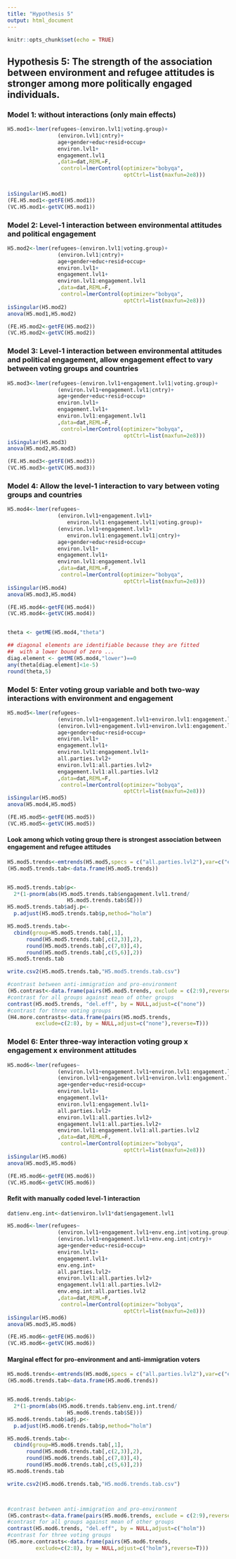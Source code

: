 ```yaml
---
title: "Hypothesis 5"
output: html_document
---
```


```r
knitr::opts_chunk$set(echo = TRUE)
```


## Hypothesis 5: The strength of the association between environment and refugee attitudes is stronger among more politically engaged individuals. 

### Model 1: without interactions (only main effects)

```r
H5.mod1<-lmer(refugees~(environ.lvl1|voting.group)+
                (environ.lvl1|cntry)+
                age+gender+educ+resid+occup+
                environ.lvl1+
                engagement.lvl1
                ,data=dat,REML=F,
                 control=lmerControl(optimizer="bobyqa",
                                     optCtrl=list(maxfun=2e8)))


isSingular(H5.mod1)
(FE.H5.mod1<-getFE(H5.mod1))
(VC.H5.mod1<-getVC(H5.mod1))


```

\newpage

### Model 2: Level-1 interaction between environmental attitudes and political engagement

```r
H5.mod2<-lmer(refugees~(environ.lvl1|voting.group)+
                (environ.lvl1|cntry)+
                age+gender+educ+resid+occup+
                environ.lvl1+
                engagement.lvl1+
                environ.lvl1:engagement.lvl1
                ,data=dat,REML=F,
                 control=lmerControl(optimizer="bobyqa",
                                     optCtrl=list(maxfun=2e8)))
isSingular(H5.mod2)
anova(H5.mod1,H5.mod2)

(FE.H5.mod2<-getFE(H5.mod2))
(VC.H5.mod2<-getVC(H5.mod2))

```

\newpage

### Model 3: Level-1 interaction between environmental attitudes and political engagement, allow engagement effect to vary between voting groups and countries

```r
H5.mod3<-lmer(refugees~(environ.lvl1+engagement.lvl1|voting.group)+
                (environ.lvl1+engagement.lvl1|cntry)+
                age+gender+educ+resid+occup+
                environ.lvl1+
                engagement.lvl1+
                environ.lvl1:engagement.lvl1
                ,data=dat,REML=F,
                 control=lmerControl(optimizer="bobyqa",
                                     optCtrl=list(maxfun=2e8)))
isSingular(H5.mod3)
anova(H5.mod2,H5.mod3)

(FE.H5.mod3<-getFE(H5.mod3))
(VC.H5.mod3<-getVC(H5.mod3))

```


\newpage

### Model 4: Allow the level-1 interaction to vary between voting groups and countries

```r
H5.mod4<-lmer(refugees~
                (environ.lvl1+engagement.lvl1+
                   environ.lvl1:engagement.lvl1|voting.group)+
                (environ.lvl1+engagement.lvl1+
                   environ.lvl1:engagement.lvl1|cntry)+
                age+gender+educ+resid+occup+
                environ.lvl1+
                engagement.lvl1+
                environ.lvl1:engagement.lvl1
                ,data=dat,REML=F,
                 control=lmerControl(optimizer="bobyqa",
                                     optCtrl=list(maxfun=2e8)))
isSingular(H5.mod4)
anova(H5.mod3,H5.mod4)

(FE.H5.mod4<-getFE(H5.mod4))
(VC.H5.mod4<-getVC(H5.mod4))


theta <- getME(H5.mod4,"theta")

## diagonal elements are identifiable because they are fitted
##  with a lower bound of zero ...
diag.element <- getME(H5.mod4,"lower")==0
any(theta[diag.element]<1e-5)
round(theta,5)

```

\newpage

### Model 5: Enter voting group variable and both two-way interactions with environment and engagement

```r
H5.mod5<-lmer(refugees~
                (environ.lvl1+engagement.lvl1+environ.lvl1:engagement.lvl1|voting.group)+
                (environ.lvl1+engagement.lvl1+environ.lvl1:engagement.lvl1|cntry)+
                age+gender+educ+resid+occup+
                environ.lvl1+
                engagement.lvl1+
                environ.lvl1:engagement.lvl1+
                all.parties.lvl2+
                environ.lvl1:all.parties.lvl2+
                engagement.lvl1:all.parties.lvl2
                ,data=dat,REML=F,
                 control=lmerControl(optimizer="bobyqa",
                                     optCtrl=list(maxfun=2e8)))
isSingular(H5.mod5)
anova(H5.mod4,H5.mod5)

(FE.H5.mod5<-getFE(H5.mod5))
(VC.H5.mod5<-getVC(H5.mod5))

```

\newpage

#### Look among which voting group there is strongest association between engagement and refugee attitudes

```r
H5.mod5.trends<-emtrends(H5.mod5,specs = c("all.parties.lvl2"),var=c("engagement.lvl1"))
(H5.mod5.trends.tab<-data.frame(H5.mod5.trends))


H5.mod5.trends.tab$p<-
  2*(1-pnorm(abs(H5.mod5.trends.tab$engagement.lvl1.trend/
                   H5.mod5.trends.tab$SE)))
H5.mod5.trends.tab$adj.p<-
  p.adjust(H5.mod5.trends.tab$p,method="holm")

H5.mod5.trends.tab<-
  cbind(group=H5.mod5.trends.tab[,1],
      round(H5.mod5.trends.tab[,c(2,3)],2),
      round(H5.mod5.trends.tab[,c(7,8)],4),
      round(H5.mod5.trends.tab[,c(5,6)],2))
H5.mod5.trends.tab

write.csv2(H5.mod5.trends.tab,"H5.mod5.trends.tab.csv")

#contrast between anti-immigration and pro-environment
(H5.contrast<-data.frame(pairs(H5.mod5.trends, exclude = c(2:9),reverse=T)))
#contrast for all groups against mean of other groups
contrast(H5.mod5.trends, "del.eff", by = NULL,adjust=c("none"))
#contrast for three voting groups
(H4.more.contrasts<-data.frame(pairs(H5.mod5.trends, 
         exclude=c(2:8), by = NULL,adjust=c("none"),reverse=T)))

```

\newpage

### Model 6: Enter three-way interaction voting group x engagement x environment attitudes

```r
H5.mod6<-lmer(refugees~
                (environ.lvl1+engagement.lvl1+environ.lvl1:engagement.lvl1|voting.group)+
                (environ.lvl1+engagement.lvl1+environ.lvl1:engagement.lvl1|cntry)+
                age+gender+educ+resid+occup+
                environ.lvl1+
                engagement.lvl1+
                environ.lvl1:engagement.lvl1+
                all.parties.lvl2+
                environ.lvl1:all.parties.lvl2+
                engagement.lvl1:all.parties.lvl2+
                environ.lvl1:engagement.lvl1:all.parties.lvl2
                ,data=dat,REML=F,
                 control=lmerControl(optimizer="bobyqa",
                                     optCtrl=list(maxfun=2e8)))
isSingular(H5.mod6)
anova(H5.mod5,H5.mod6)

(FE.H5.mod6<-getFE(H5.mod6))
(VC.H5.mod6<-getVC(H5.mod6))

```

#### Refit with manually coded level-1 interaction

```r
dat$env.eng.int<-dat$environ.lvl1*dat$engagement.lvl1

H5.mod6<-lmer(refugees~
                (environ.lvl1+engagement.lvl1+env.eng.int|voting.group)+
                (environ.lvl1+engagement.lvl1+env.eng.int|cntry)+
                age+gender+educ+resid+occup+
                environ.lvl1+
                engagement.lvl1+
                env.eng.int+
                all.parties.lvl2+
                environ.lvl1:all.parties.lvl2+
                engagement.lvl1:all.parties.lvl2+
                env.eng.int:all.parties.lvl2
                ,data=dat,REML=F,
                 control=lmerControl(optimizer="bobyqa",
                                     optCtrl=list(maxfun=2e8)))
isSingular(H5.mod6)
anova(H5.mod5,H5.mod6)

(FE.H5.mod6<-getFE(H5.mod6))
(VC.H5.mod6<-getVC(H5.mod6))

```


#### Marginal effect for pro-environment and anti-immigration voters

```r
H5.mod6.trends<-emtrends(H5.mod6,specs = c("all.parties.lvl2"),var=c("env.eng.int"))
(H5.mod6.trends.tab<-data.frame(H5.mod6.trends))


H5.mod6.trends.tab$p<-
  2*(1-pnorm(abs(H5.mod6.trends.tab$env.eng.int.trend/
                   H5.mod6.trends.tab$SE)))
H5.mod6.trends.tab$adj.p<-
  p.adjust(H5.mod6.trends.tab$p,method="holm")

H5.mod6.trends.tab<-
  cbind(group=H5.mod6.trends.tab[,1],
      round(H5.mod6.trends.tab[,c(2,3)],2),
      round(H5.mod6.trends.tab[,c(7,8)],4),
      round(H5.mod6.trends.tab[,c(5,6)],2))
H5.mod6.trends.tab

write.csv2(H5.mod6.trends.tab,"H5.mod6.trends.tab.csv")



#contrast between anti-immigration and pro-environment
(H5.contrast<-data.frame(pairs(H5.mod6.trends, exclude = c(2:9),reverse=T)))
#contrast for all groups against mean of other groups
contrast(H5.mod6.trends, "del.eff", by = NULL,adjust=c("holm"))
#contrast for three voting groups
(H5.more.contrasts<-data.frame(pairs(H5.mod6.trends, 
         exclude=c(2:8), by = NULL,adjust=c("holm"),reverse=T)))



```

